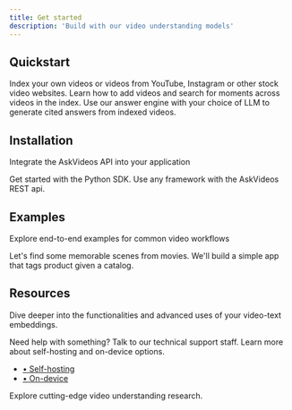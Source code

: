 ```yaml
---
title: Get started
description: 'Build with our video understanding models'
---
```


## Quickstart

<CardGroup cols={3}>
  <Card
    title="Add videos"
    icon="video"
    href="/quickstart/add-videos"
  >
    Index your own videos or videos from YouTube, Instagram or other stock video websites.
  </Card>
  <Card
    title="Search for moments"
    icon="searchengin"
    href="/quickstart/search"
  >
    Learn how to add videos and search for moments across videos in the index.
  </Card>
  <Card
    title="Answer questions"
    icon="brain"
    href="/quickstart/answer"
  >
    Use our answer engine with your choice of LLM to generate cited answers from indexed videos.
  </Card>
</CardGroup>

## Installation

Integrate the AskVideos API into your application

<CardGroup cols={2}>
  <Card
    title="Python"
    icon="python"
    href="/installation/python"
  >
    Get started with the Python SDK.
  </Card>
  <Card
    title="REST API"
    icon="browser"
    href="/api-reference/introduction"
  >
    Use any framework with the AskVideos REST api.
  </Card>
</CardGroup>

## Examples

Explore end-to-end examples for common video workflows

<CardGroup cols={2}>
  <Card
    title="Find scenes in movies"
    icon="film"
    href="/examples/movies"
  >
    Let's find some memorable scenes from movies.
  </Card>
  <Card
    title="Identify and tag products"
    icon="store"
    href="/examples/products"
  >
    We'll build a simple app that tags product given a catalog.  
  </Card>
</CardGroup>

## Resources

Dive deeper into the functionalities and advanced uses of your video-text embeddings.

<CardGroup cols={3}>
  <Card
    title="Support"
    icon="message"
    href="https://www.askvideos.com/support"
  >
    Need help with something? Talk to our technical support staff.
  </Card>
  <Card
    title="Self-hosting & on-device"
    icon="server"
    href="/custom"
  >
    Learn more about self-hosting and on-device options. 
    <ul>
      <li><a href="/custom/self-hosting">• Self-hosting</a></li>
      <li><a href="/custom/on-device">• On-device</a></li>
    </ul>
  </Card>
    <Card
    title="Research"
    icon="book"
    href="https://www.askvideos.com"
  >
    Explore cutting-edge video understanding research.
  </Card>
</CardGroup>
